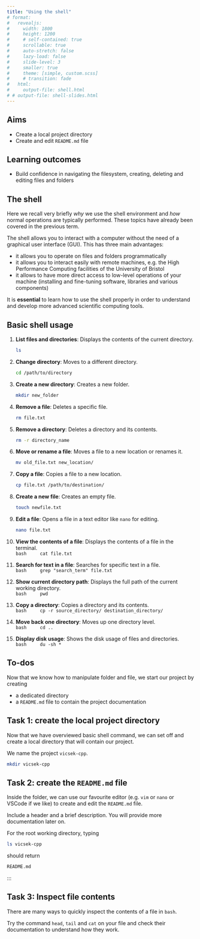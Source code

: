 ```yaml
---
title: "Using the shell"
# format:
#   revealjs:
#     width: 1800
#     height: 1200
#     # self-contained: true
#     scrollable: true
#     auto-stretch: false
#     lazy-load: false
#     slide-level: 3
#     smaller: true
#     theme: [simple, custom.scss]
#     # transition: fade
#   html:
#     output-file: shell.html
# # output-file: shell-slides.html
---
```



## Aims

- Create a local project directory 
- Create and edit `README.md` file 

## Learning outcomes

- Build confidence in navigating the filesystem, creating, deleting and editing files and folders 

## The shell

Here we recall very briefly *why* we use the shell environment and *how* normal operations are typically performed. These topics have already been covered in the previous term.

The shell allows you to interact with a computer without the need of a graphical user interface (GUI). This has three main advantages:

- it allows you to operate on files and folders programmatically
- it allows you to interact easily with remote machines, e.g. the High Performance Computing facilities of the University of Bristol
- it allows to have more direct access to low-level operations of your machine (installing and fine-tuning software, libraries and various components)

:::{.callout-important}
It is **essential** to learn how to use the shell properly in order to understand and develop more advanced scientific computing tools.
:::



## Basic shell usage

1. **List files and directories**: Displays the contents of the current directory.  
   ```bash
   ls
   ```

2. **Change directory**: Moves to a different directory.  
   ```bash
   cd /path/to/directory
   ```

3. **Create a new directory**: Creates a new folder.  
   ```bash
   mkdir new_folder
   ```

4. **Remove a file**: Deletes a specific file.  
   ```bash
   rm file.txt
   ```

5. **Remove a directory**: Deletes a directory and its contents.  
   ```bash
   rm -r directory_name
   ```

6. **Move or rename a file**: Moves a file to a new location or renames it.  
   ```bash
   mv old_file.txt new_location/
   ```

7. **Copy a file**: Copies a file to a new location.  
   ```bash
   cp file.txt /path/to/destination/
   ```

8. **Create a new file**: Creates an empty file.  
   ```bash
   touch newfile.txt
   ```

9. **Edit a file**: Opens a file in a text editor like `nano` for editing.  
   ```bash
   nano file.txt
   ```

10. **View the contents of a file**: Displays the contents of a file in the terminal.  
    ```bash
    cat file.txt
    ```

11. **Search for text in a file**: Searches for specific text in a file.  
    ```bash
    grep "search_term" file.txt
    ```

12. **Show current directory path**: Displays the full path of the current working directory.  
    ```bash
    pwd
    ```

13. **Copy a directory**: Copies a directory and its contents.  
    ```bash
    cp -r source_directory/ destination_directory/
    ```

14. **Move back one directory**: Moves up one directory level.  
    ```bash
    cd ..
    ```

15. **Display disk usage**: Shows the disk usage of files and directories.  
    ```bash
    du -sh *
    ```



## To-dos

Now that we know how to manipulate folder and file, we start our project by creating 

- a dedicated directory
- a `README.md` file to contain the project documentation

::: {.callout-note icon=false}

## Task 1: create the local project directory

Now that we have overviewed basic shell command, we can set off and create a local directory that will contain our project.

We name the project `vicsek-cpp`. 

```bash
mkdir vicsek-cpp
```

:::

::: {.callout-note icon=false}

## Task 2: create the `README.md` file

Inside the folder, we can use our favourite editor (e.g. `vim` or `nano` or VSCode if we like) to create and edit the `README.md` file.

Include a header and a brief description. You will provide more documentation later on.

For the root working directory, typing 

```bash
ls vicsek-cpp
```

should return

```bash
README.md
```

:::

:::

::: {.callout-note icon=false}

## Task 3: Inspect file contents


There are many ways to quickly inspect the contents of a file in `bash`.

Try the command `head`, `tail` and `cat` on your file and check their documentation to understand how they work.


:::

